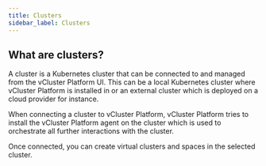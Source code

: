 ```yaml
---
title: Clusters
sidebar_label: Clusters
---
```


## What are clusters?

A cluster is a Kubernetes cluster that can be connected to and managed from the vCluster Platform UI. This can be a local Kubernetes cluster where vCluster Platform is installed in or an external cluster which is deployed on a cloud provider for instance.

When connecting a cluster to vCluster Platform, vCluster Platform tries to install the vCluster Platform agent on the cluster which is used to orchestrate all further interactions with the cluster.

Once connected, you can create virtual clusters and spaces in the selected cluster.
